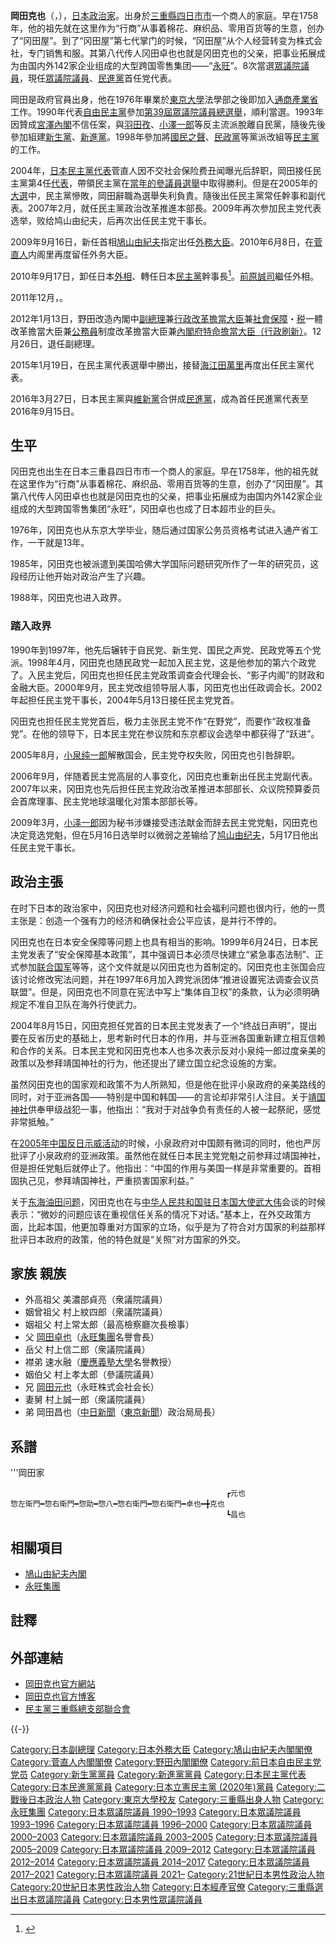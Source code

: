 {{update|time=2016-09-15T19:53:58+00:00}}
{{Infobox_Officeholder
| name = 岡田克也
| image = Okada Katsuya Daijin 1.jpg
| office = {{JPN}}[[副總理_(日本)|副總理]]
| term_start = 2012年1月13日
| term_end = 2012年12月26日
| primeminister = [[野田佳彥|野田佳彥]]
| predecessor = [[菅直人|菅直人]]
| successor = [[麻生太郎|麻生太郎]]
| office2 = {{JPN}}第6任[[內閣府特命擔當大臣（行政刷新擔當）|內閣府特命擔當大臣<br>（行政刷新）]]
| term_start2 = 2012年1月13日
| term_end2 = 2012年12月26日
| primeminister2 = [[野田佳彥|野田佳彥]]
| predecessor2 = [[蓮舫|蓮舫]]
| successor2 = 職位廢除
|office3            = {{JPN}}第4任{{link-ja|內閣府特命擔當大臣（「新型公共」擔當）|内閣府特命担当大臣（「新しい公共」担当）|內閣府特命擔當大臣（新公共）}}<br/>第10任{{link-ja|內閣府特命擔當大臣（少子化對策擔當）|内閣府特命担当大臣（少子化対策担当）|內閣府特命擔當大臣（少子化對策）}}<br/>第16任{{link-ja|內閣府特命擔當大臣（男女共同參與擔當）|内閣府特命担当大臣（男女共同参画担当）|內閣府特命擔當大臣（男女共同參與）}}
|term_start3        = 2012年1月13日
|term_end3         = 2012年2月10日
|primeminister3     = [[野田佳彦|野田佳彦]]
|predecessor3       = [[蓮舫|蓮舫]]
|successor3         = [[中川正春|中川正春]]
| office4 = {{JPN}}第143-144任[[外務大臣_(日本)|外務大臣]]
| term_start4 = 2009年9月16日
| term_end4 = 2010年9月17日
| primeminister4 = [[鳩山由紀夫|鳩山由紀夫]]<br/>[[菅直人|菅直人]]
| predecessor4 = [[中曾根弘文|中曾根弘文]]
| successor4 = [[前原誠司|前原誠司]]
| office5 = 第1任[[民進黨_(日本)|日本民進黨]]代表
| term_start5 = 2016年3月27日
| term_end5 = 2016年9月15日
| predecessor5 = 新創職位（新政黨成立）
| successor5 = [[蓮舫|蓮舫]]
| office6 = 第4、11任[[民主黨_(1998年)|日本民主黨]]代表
| term_start6 = 2015年1月19日
| term_end6 = 2016年3月27日
| predecessor6 = [[海江田萬里|海江田萬里]]
| successor6 = 職位廢除（民主黨與維新黨合併成民進黨）
| term_start7 = 2004年5月18日
| term_end7 = 2005年9月17日
| predecessor7 = [[菅直人|菅直人]]
| successor7 = [[前原誠司|前原誠司]]
| office8 = {{JPN}}[[眾議院_(日本)|眾議院]]議員
|term_start8  = 1990年2月19日
|term_end8   = 
|predecessor8 = 新設選區
|successor8  = 
|constituency8= {{Plainlist|
* {{link-ja|三重縣第1區 (中選舉區)|三重県第1区 (中選挙区)|三重縣第1區}}（1990-1996）
* [[三重縣第3區|三重縣第3區]]（1996年至今）}}
| birth_date = {{birth date and age|1953|7|14}}
| birth_place = {{JPN}}[[三重縣|三重縣]][[四日市市|四日市市]]
| death_date =
| death_place = 
|parents={{link-ja|岡田卓也|岡田卓也 (経営者)}}（父）
| relatives={{link-ja|岡田惣一郎|岡田惣一郎}}（祖父）<br/>岡田田鶴（祖母）<br/>{{link-ja|小嶋千鶴子|小嶋千鶴子}}（姑母）<br/>[[速水融|速水融]]（姨父）<br/>[[岡田元也|岡田元也]]（兄）<br/>{{link-ja|高田昌也|高田昌也}}（弟）<br/>{{link-ja|村上信二郎|村上信二郎}}（岳父）<br/>{{link-ja|村上誠一郎|村上誠一郎}}（內兄）
| spouse = 岡田多津子
| party = （[[自由民主党_(日本)|自由民主党]]→）<br />（[[新生党|新生党]]→）<br />（[[新進党|新進党]]→）<br />（{{link-ja|国民之声|国民の声}}→）<br />（[[民政党_(日本)|民政党]]→）<br />（[[民主党_(1998年)|民主党]]→）<br />（[[民進党_(日本)|民進党]]→）<br>（[[無黨籍|無黨籍]]→）<br />[[立憲民主黨_(日本2020年)|立憲民主黨]]
|alma_mater=[[東京大学|東京大学]]法学部
|website=[http://www.katsuya.net 官方網站]
}}

'''岡田克也'''（{{jpn|j=岡田 克也|hg=おかだ かつや|rm=Okada Katsuya|f=h}}，{{bd|1953年|7月14日|||CatIdx=Okada, Katsuya}}），[[日本|日本]][[政治家|政治家]]。出身於[[三重縣|三重縣]][[四日市市|四日市市]]一个商人的家庭。早在1758年，他的祖先就在这里作为“行商”从事着棉花、麻织品、零用百货等的生意，创办了“冈田屋”。到了“冈田屋”第七代掌门的时候，“冈田屋”从个人经营转变为株式会社，专门销售和服。其第八代传人冈田卓也也就是冈田克也的父亲，把事业拓展成为由国内外142家企业组成的大型跨国零售集团——“[[永旺集團|永旺]]”。8次當選[[众议院_(日本)|眾議院議員]]，現任[[众议院_(日本)|眾議院議員]]、[[民進黨_(日本)|民進黨]]首任党代表。

岡田是政府官員出身，他在1976年畢業於[[東京大學|東京大學]]法學部之後即加入[[經濟產業省|通商產業省]]工作。1990年代表[[自由民主黨_(日本)|自由民主黨]]參加[[第39屆日本眾議院議員總選舉|第39屆眾議院議員總選舉]]，順利當選。1993年因贊成[[宮澤內閣_(改造)|宮澤內閣]]不信任案，與[[羽田孜|羽田孜]]、[[小澤一郎|小澤一郎]]等反主流派脫離自民黨，隨後先後參加組建[[新生黨|新生黨]]、[[新進黨|新進黨]]。1998年參加將[[國民之聲|國民之聲]]、[[民政黨_(日本)|民政黨]]等黨派改組等[[民主党_(日本1998年)|民主黨]]的工作。

2004年，[[日本民主黨代表|日本民主黨代表]]菅直人因不交社会保险费丑闻曝光后辞职，岡田接任民主黨第4任[[日本民主黨代表|代表]]，帶領民主黨在[[第20屆日本參議院議員通常選舉|當年的參議員選舉]]中取得勝利。但是在2005年的[[第44屆日本眾議院議員總選舉|大選]]中，民主黨慘敗，岡田辭職為選舉失利負責。隨後出任民主黨常任幹事和副代表。2007年2月，就任民主黨政治改革推進本部長。2009年再次参加民主党代表选举，败给鸠山由纪夫，后再次出任民主党干事长。

2009年9月16日，新任首相[[鳩山由紀夫|鳩山由紀夫]]指定出任[[外務大臣_(日本)|外務大臣]]。2010年6月8日，在[[菅直人|菅直人]]内阁里再度留任外务大臣。

2010年9月17日，卸任日本[[外務大臣_(日本)|外相]]、轉任日本[[民主党_(日本1998年)|民主黨]]幹事長<ref>{{cite web|title=日證實中方往東海油田運進「不明器材」|url=http://news.chinatimes.com/mainland/0,5245,50504858x132010091701290,00.html|accessdate=2010-09-17|date=2010-09-17|publisher=中國時報|archiveurl=https://web.archive.org/web/20100920093534/http://news.chinatimes.com/mainland/0,5245,50504858x132010091701290,00.html|archivedate=2010-09-20|deadurl=yes}}</ref>。[[前原誠司|前原誠司]]繼任外相。

2011年12月，{{link-ja| 民主黨行政改革調査會|民主党行政改革調査会|民主黨行政改革調查會長}}。

2012年1月13日，野田改造內閣中[[副總理|副總理]]兼[[內閣府特命擔當大臣（行政刷新擔當）|行政改革擔當大臣]]兼[[社会保障|社會保障]]・[[稅|税]]一體改革擔當大臣兼[[公務員|公務員]]制度改革擔當大臣兼[[內閣府特命擔當大臣（行政刷新擔當）|內閣府特命擔當大臣（行政刷新）]]。12月26日，退任副總理。

2015年1月19日，在民主黨代表選舉中勝出，接替[[海江田萬里|海江田萬里]]再度出任民主黨代表。

2016年3月27日，日本民主黨與[[維新黨|維新黨]]合併成[[民進黨_(日本)|民進黨]]，成為首任民進黨代表至2016年9月15日。

== 生平 ==
冈田克也出生在日本三重县四日市市一个商人的家庭。早在1758年，他的祖先就在这里作为“行商”从事着棉花、麻织品、零用百货等的生意，创办了“冈田屋”。其第八代传人冈田卓也也就是冈田克也的父亲，把事业拓展成为由国内外142家企业组成的大型跨国零售集团“永旺”，冈田卓也也成了日本超市业的巨头。

1976年，冈田克也从东京大学毕业，随后通过国家公务员资格考试进入通产省工作，一干就是13年。

1985年，冈田克也被派遣到美国哈佛大学国际问题研究所作了一年的研究员，这段经历让他开始对政治产生了兴趣。

1988年，冈田克也进入政界。
=== 踏入政界 ===
1990年到1997年，他先后辗转于自民党、新生党、国民之声党、民政党等五个党派。1998年4月，冈田克也随民政党一起加入民主党，这是他参加的第六个政党了。入民主党后，冈田克也担任民主党政策调查会代理会长、“影子内阁”的财政和金融大臣。2000年9月，民主党改组领导层人事，冈田克也出任政调会长。2002年起担任民主党干事长，2004年5月13日接任民主党党首。

冈田克也担任民主党党首后，极力主张民主党不作“在野党”，而要作“政权准备党”。在他的领导下，日本民主党在参议院和东京都议会选举中都获得了“跃进”。

2005年8月，[[小泉纯一郎|小泉纯一郎]]解散国会，民主党夺权失败，冈田克也引咎辞职。

2006年9月，伴随着民主党高层的人事变化，冈田克也重新出任民主党副代表。2007年以来，冈田克也先后担任民主党政治改革推进本部部长、众议院预算委员会首席理事、民主党地球温暖化对策本部部长等。

2009年3月，[[小泽一郎|小泽一郎]]因为秘书涉嫌接受违法献金而辞去民主党党魁，冈田克也决定竞选党魁，但在5月16日选举时以微弱之差输给了[[鸠山由纪夫|鸠山由纪夫]]，5月17日他出任民主党干事长。

== 政治主張 ==
在时下日本的政治家中，冈田克也对经济问题和社会福利问题也很内行，他的一贯主张是：创造一个强有力的经济和确保社会公平应该，是并行不悖的。

冈田克也在日本安全保障等问题上也具有相当的影响。1999年6月24日，日本民主党发表了“安全保障基本政策”，其中强调日本必须尽快建立“紧急事态法制”、正式参加[[联合国军|联合国军]]等等，这个文件就是以冈田克也为首制定的。冈田克也主张国会应该讨论修改宪法问题，并在1997年6月加入跨党派团体“推进设置宪法调查会议员联盟”。但是，冈田克也不同意在宪法中写上“集体自卫权”的条款，认为必须明确规定不准自卫队在海外行使武力。

2004年8月15日，冈田克担任党首的日本民主党发表了一个“终战日声明”，提出要在反省历史的基础上，思考新时代日本的作用，并与亚洲各国重新建立相互信赖和合作的关系。日本民主党和冈田克也本人也多次表示反对小泉纯一郎过度亲美的政策以及参拜靖国神社的行为，他还提出了建立国立纪念设施的方案。

虽然冈田克也的国家观和政策不为人所熟知，但是他在批评小泉政府的亲美路线的同时，对于亚洲各国——特别是中国和韩国——的言论却非常引人注目。关于[[靖国神社|靖国神社]]供奉甲级战犯一事，他指出：“我对于对战争负有责任的人被一起祭祀，感觉非常抵触。” 

在[[2005年中国反日示威活动|2005年中国反日示威活动]]的时候，小泉政府对中国颇有微词的同时，他也严厉批评了小泉政府的亚洲政策。虽然他在就任日本民主党党魁之前参拜过靖国神社，但是担任党魁后就停止了。他指出：“中国的作用与美国一样是非常重要的。首相固执己见，参拜靖国神社，严重损害国家利益。”

关于[[东海油田问题|东海油田问题]]，冈田克也在与[[中华人民共和国驻日本国大使|中华人民共和国驻日本国大使]][[武大伟|武大伟]]会谈的时候表示：“微妙的问题应该在重视信任关系的情况下对话。”基本上，在外交政策方面，比起本国，他更加尊重对方国家的立场，似乎是为了符合对方国家的利益那样批评日本政府的政策，他的特色就是“关照”对方国家的外交。

== 家族 親族 ==
* 外高祖父 美濃部貞亮（衆議院議員）
* 姻曾祖父 村上紋四郎（衆議院議員）
* 姻祖父 村上常太郎（最高檢察廳次長檢事）
* 父 [[岡田卓也|岡田卓也]]（[[永旺集團|永旺集團]]名譽會長）
* 岳父 村上信二郎（衆議院議員）
* 襟弟 速水融（[[慶應義塾大學|慶應義塾大學]]名譽教授）
* 姻伯父 村上孝太郎（參議院議員）
* 兄 [[岡田元也|岡田元也]]（永旺株式会社会长）
* 妻舅 村上誠一郎（衆議院議員）
* 弟 岡田昌也（[[中日新聞|中日新聞]]（[[東京新聞|東京新聞]]）政治局局長）

== 系譜 ==
; '''岡田家
<pre>
　　　　　　　　　　　　　　　　　　　　　　　　　　　　　┏元也
惣左衛門━惣右衛門━惣助━惣八━惣右衛門━惣右衛門━卓也━╋克也
　　　　　　　　　　　　　　　　　　　　　　　　　　　　　┗昌也
</pre>

==相關項目==
*[[鳩山由紀夫內閣|鳩山由紀夫內閣]]
*[[永旺集團|永旺集團]]

==註釋==
{{reflist}}

== 外部連結 ==
* [http://katsuya.net/ 岡田克也官方網站] {{Wayback|url=http://katsuya.net/ |date=20090210081618 }}{{ja}}
* [http://katsuya.weblogs.jp/ 岡田克也官方博客] {{Wayback|url=http://katsuya.weblogs.jp/ |date=20090207194253 }}{{ja}}
* [https://web.archive.org/web/20090327072929/http://www8.ocn.ne.jp/~dpjmie/ 民主黨三重縣總支部聯合會]{{ja}}
{{-}}
{{start box}}
{{s-off}}
{{succession box|[[菅直人|菅直人]]（2009年）|[[麻生太郎|麻生太郎]]|[[副總理_(日本)|日本副總理]]|2012年1月13日－2012年12月26日}}
{{succession box|[[中曾根弘文|中曾根弘文]]|[[前原誠司|前原誠司]]|[[外務大臣_(日本)|外務大臣]]|第142代、第143代<br />2009年9月16日－2010年9月17日}}
{{s-ppo}}
{{succession box|[[海江田萬里|海江田萬里]]|無|[[日本民主黨代表|民主黨代表]]|第11代：2015年－2016年}}
{{succession box|[[菅直人|菅直人]]|[[前原誠司|前原誠司]]|[[日本民主黨代表|民主黨代表]]|第4代：2004年－2005年}}
{{succession box|[[菅直人|菅直人]]|[[海江田万里|海江田万里]]|[[日本民主黨執行部|民主黨政策調査會長]]|第4代：2000年－2002年}}
{{end box}}
{{日本副總理}}
{{外務大臣}}
{{鳩山由紀夫內閣}}
{{菅直人內閣}}
{{野田內閣}}
{{日本民主黨}}
{{Authority control}}
{{DEFAULTSORT:Okada, Katsuya}}
[[Category:日本副總理|Category:日本副總理]]
[[Category:日本外務大臣|Category:日本外務大臣]]
[[Category:鳩山由紀夫內閣閣僚|Category:鳩山由紀夫內閣閣僚]]
[[Category:菅直人內閣閣僚|Category:菅直人內閣閣僚]]
[[Category:野田內閣閣僚|Category:野田內閣閣僚]]
[[Category:前日本自由民主党党员|Category:前日本自由民主党党员]]
[[Category:新生黨黨員|Category:新生黨黨員]]
[[Category:新進黨黨員|Category:新進黨黨員]]
[[Category:日本民主黨代表|Category:日本民主黨代表]]
[[Category:日本民進黨黨員|Category:日本民進黨黨員]]
[[Category:日本立憲民主黨_(2020年)黨員|Category:日本立憲民主黨 (2020年)黨員]]
[[Category:二戰後日本政治人物|Category:二戰後日本政治人物]]
[[Category:東京大學校友|Category:東京大學校友]]
[[Category:三重縣出身人物|Category:三重縣出身人物]]
[[Category:永旺集團|Category:永旺集團]]
[[Category:日本眾議院議員_1990–1993|Category:日本眾議院議員 1990–1993]]
[[Category:日本眾議院議員_1993–1996|Category:日本眾議院議員 1993–1996]]
[[Category:日本眾議院議員_1996–2000|Category:日本眾議院議員 1996–2000]]
[[Category:日本眾議院議員_2000–2003|Category:日本眾議院議員 2000–2003]]
[[Category:日本眾議院議員_2003–2005|Category:日本眾議院議員 2003–2005]]
[[Category:日本眾議院議員_2005–2009|Category:日本眾議院議員 2005–2009]]
[[Category:日本眾議院議員_2009–2012|Category:日本眾議院議員 2009–2012]]
[[Category:日本眾議院議員_2012–2014|Category:日本眾議院議員 2012–2014]]
[[Category:日本眾議院議員_2014–2017|Category:日本眾議院議員 2014–2017]]
[[Category:日本眾議院議員_2017–2021|Category:日本眾議院議員 2017–2021]]
[[Category:日本眾議院議員_2021–|Category:日本眾議院議員 2021–]]
[[Category:21世紀日本男性政治人物|Category:21世紀日本男性政治人物]]
[[Category:20世紀日本男性政治人物|Category:20世紀日本男性政治人物]]
[[Category:日本經產官僚|Category:日本經產官僚]]
[[Category:三重縣選出日本眾議院議員|Category:三重縣選出日本眾議院議員]]
[[Category:日本男性眾議院議員|Category:日本男性眾議院議員]]